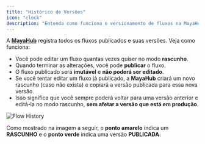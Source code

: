 ```yaml
---
title: "Histórico de Versões"
icon: "clock"
description: "Entenda como funciona o versionamento de fluxos na MayaHub"
---
```


A [**MayaHub**](http://mayahub.ai) registra todos os fluxos publicados e suas versões. Veja como funciona:

- Você pode editar um fluxo quantas vezes quiser no modo **rascunho**.
- Quando terminar as alterações, você pode **publicar** o fluxo.
- O fluxo publicado será **imutável** e **não poderá ser editado**.
- Se você tentar editar um fluxo já publicado, a **MayaHub** criará um novo rascunho (caso não exista) e copiará a versão publicada para essa nova versão.
- Isso significa que você sempre poderá voltar para uma versão anterior e editá-la no modo rascunho, **sem afetar a versão que está em produção**.

![Flow History](/resources/flow-history.png)

Como mostrado na imagem a seguir, o **ponto amarelo** indica um **RASCUNHO** e o **ponto verde** indica uma versão **PUBLICADA**.